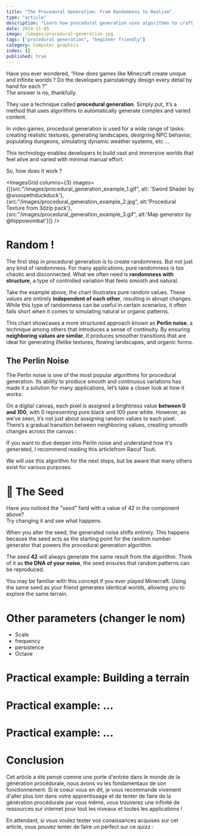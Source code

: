 ```yaml
---
title: "The Procedural Generation: From Randomness to Realism"
type: "article"
description: "Learn how procedural generation uses algorithms to craft unique landscapes, textures, and environments through hands-on examples"
date: 2024-11-05
image: /images/procedural-generation.jpg
tags: ["procedural generation", "beginner friendly"]
category: Computer graphics
index: []
published: true
---
```


Have you ever wondered, “How does games like Minecraft create unique and infinite worlds ? Do the developers painstakingly 
design every detail by hand for each ?” <br /> 
The answer is no, thankfully.

<SpacerS />

They use a technique called **procedural generation**. Simply put, it’s a method that uses 
algorithms to automatically generate complex and varied content. 

<SpacerS />

In video games, procedural generation is used for a wide range of tasks: creating realistic 
textures, generating landscapes, designing NPC behavior, populating dungeons, simulating dynamic 
weather systems, etc ...

<SpacerS />

This technology enables developers to build vast and immersive worlds that feel alive and varied 
with minimal manual effort.

<SpacerS />

So, how does it work ? 

<SpacerM />

<ImagesGrid columns={3} images={[{src:"/images/procedural_generation_example_1.gif", alt: 'Sword Shader by @snoopethduckduck'}, {src:"/images/procedural_generation_example_2.jpg", alt:'Procedural Texture from 3dzip pack'}, {src:"/images/procedural_generation_example_3.gif", alt:'Map generator by @hippowombat'}]} />

# Random !

The first step in procedural generation is to create randomness. But 
not just any kind of randomness. For many applications, pure 
randomness is too chaotic and disconnected. What we often need is **randomness with 
structure**, a type of controlled variation that feels smooth and natural.

<SpacerS />

<BarChartRandom />

<SpacerS />

Take the example above, the chart illustrates pure random values. 
These values are entirely **independent of each other**, resulting in 
abrupt changes. While this type of randomness can 
be useful in certain scenarios, it often falls short when it comes to 
simulating natural or organic patterns.

<SpacerS />

<BarChartProcedural />

<SpacerS />

This chart showcases a more structured approach known as **Perlin noise**, 
a technique among others that introduces a sense of continuity. By ensuring 
**neighboring values are similar**, it produces smoother transitions that are ideal 
for generating lifelike textures, flowing landscapes, and organic forms.

<SpacerS />

## The Perlin Noise

The Perlin noise is one of the most popular algorithms for procedural generation. 
Its ability to produce smooth and continuous variations 
has made it a solution for many applications, let’s take a closer look at how it works:

<SpacerS />


On a digital canvas, each pixel is assigned a brightness value **between 0 and 100**, 
with 0 representing pure black and 100 pure white. However, as we’ve seen, it’s 
not just about assigning random values to each pixel. There’s a gradual transition 
between neighboring values, creating smooth changes across the canvas :

<SpacerS />

<PerlinNoiseGenerator />

<SpacerS />

If you want to dive deeper into Perlin noise and understand how it's generated, 
I recommend reading <CustomLink isExternal href="https://rtouti.github.io/graphics/perlin-noise-algorithm">this article</CustomLink>from Raouf Touti.

<SpacerS />

We will use this algorithm for the next steps, but be aware that many others exist for various purposes.


# 🌱 The Seed

Have you noticed the _"seed"_ field with a value of 42 in the component above? <br />
Try changing it and see what happens.

<SpacerS />

When you alter the seed, the generated noise shifts entirely. This happens because the 
seed acts as the starting point for the random number generator that powers the procedural 
generation algorithm.


<Callout> The seed **42** will always generate the same result from the algorithm. Think of it as **the DNA of your noise**,
the seed ensures that random patterns can be reproduced. </Callout>

You may be familiar with this concept if you ever played Minecraft. Using the same seed 
as your friend generates identical worlds, allowing you to explore the same terrain.

# Other parameters (changer le nom)
- Scale
- frequency
- persistence
- Octave

# Practical example: Building a terrain

# Practical example: ...

# Practical example: ...

# Conclusion

Cet article a été pensé comme une porte d'entrée dans le monde de la génération procédurale, nous avons
vu les fondamentaux de son fonctionnement. Si le coeur vous en dit, je vous
recommande vivement d'aller plus loin dans votre apprentissage et de tenter de faire de la génération 
procédurale par vous même, vous trouverez une infinité de ressources sur internet pour tout 
les niveaux et toutes les applications !

<SpacerS />

En attendant, si vous voulez tester vos conaissances acquises sur cet article, vous pouvez
tenter de faire un perfect sur ce quizz :
